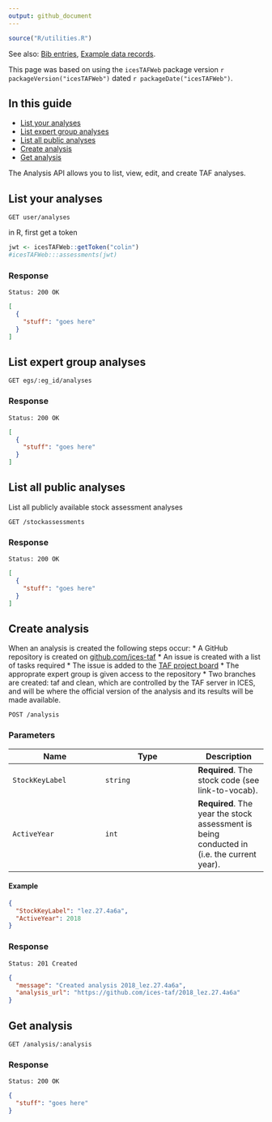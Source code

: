 ```yaml
---
output: github_document
---
```


```r
source("R/utilities.R")
```

See also:
[Bib entries](Bib-entries),
[Example data records](Example-data-records).

This page was based on using the `icesTAFWeb` package version ```r packageVersion("icesTAFWeb")```
dated ```r packageDate("icesTAFWeb")```.

## In this guide

* [List your analyses](#list-your-analyses)
* [List expert group analyses](#list-expert-group-analyses)
* [List all public analyses](#list-all-public-analyses)
* [Create analysis](#create-analysis)
* [Get analysis](#get-analysis)

The Analysis API allows you to list, view, edit, and create TAF analyses.

## List your analyses

```
GET user/analyses
```

in R, first get a token

```r
jwt <- icesTAFWeb::getToken("colin")
#icesTAFWeb:::assessments(jwt)
```

### Response

```
Status: 200 OK
```

```json
[
  {
    "stuff": "goes here"
  }
]
```

## List expert group analyses

```
GET egs/:eg_id/analyses
```

### Response

```
Status: 200 OK
```

```json
[
  {
    "stuff": "goes here"
  }
]
```


## List all public analyses

List all publicly available stock assessment analyses

```
GET /stockassessments
```

### Response

```
Status: 200 OK
```

```json
[
  {
    "stuff": "goes here"
  }
]
```


## Create analysis

When an analysis is created the following steps occur:
* A GitHub repository is created on [github.com/ices-taf](https:://github.com/ices-taf)
* An issue is created with a list of tasks required
* The issue is added to the [TAF project board](https://github.com/ices-taf/doc/projects/2)
* The approprate expert group is given access to the repository
* Two branches are created: taf and clean, which are controlled by the TAF server in ICES,
  and will be where the official version of the analysis and its results will be made available.

```
POST /analysis
```

### Parameters

| Name  | Type | Description |
| ------------- | ------------- | ---------- |
| `StockKeyLabel`  | `string`  | **Required**. The stock code (see link-to-vocab). |
| `ActiveYear`  | `int`  | **Required**. The year the stock assessment is being conducted in (i.e. the current year). |

#### Example

```json
{
  "StockKeyLabel": "lez.27.4a6a",
  "ActiveYear": 2018
}
```

### Response

```
Status: 201 Created
```

```json
{
  "message": "Created analysis 2018_lez.27.4a6a",
  "analysis_url": "https://github.com/ices-taf/2018_lez.27.4a6a"
}
```

## Get analysis

```
GET /analysis/:analysis
```

### Response

```
Status: 200 OK
```

```json
{
  "stuff": "goes here"
}
```
